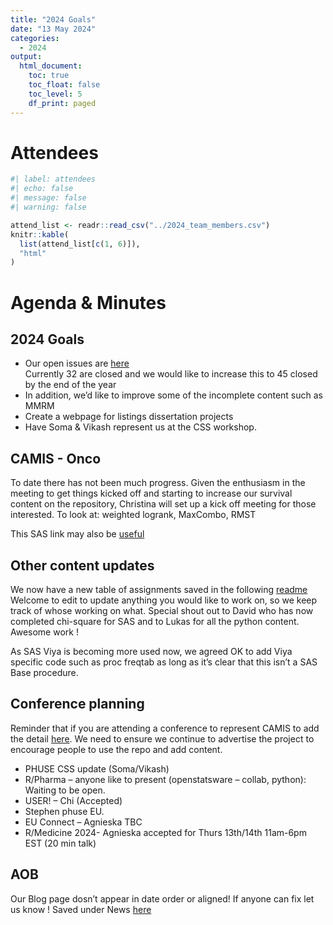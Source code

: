 ```yaml
---
title: "2024 Goals"
date: "13 May 2024"
categories:
  - 2024
output:
  html_document: 
    toc: true
    toc_float: false
    toc_level: 5
    df_print: paged
---
```


# Attendees

```r
#| label: attendees
#| echo: false
#| message: false
#| warning: false

attend_list <- readr::read_csv("../2024_team_members.csv")
knitr::kable(
  list(attend_list[c(1, 6)]),
  "html"
)
```

# Agenda & Minutes

## 2024 Goals

-   Our open issues are [here](https://github.com/PSIAIMS/CAMIS/issues)\
    Currently 32 are closed and we would like to increase this to 45 closed by the end of the year
-   In addition, we'd like to improve some of the incomplete content such as MMRM
-   Create a webpage for listings dissertation projects
-   Have Soma & Vikash represent us at the CSS workshop.

## CAMIS - Onco

To date there has not been much progress. Given the enthusiasm in the meeting to get things kicked off and starting to increase our survival content on the repository, Christina will set up a kick off meeting for those interested. To look at: weighted logrank, MaxCombo, RMST

This SAS link may also be [useful](https://support.sas.com/documentation/onlinedoc/stat/151/kaplan.pdf)

## Other content updates

We now have a new table of assignments saved in the following [readme](https://github.com/PSIAIMS/CAMIS/tree/main/non_website_content) Welcome to edit to update anything you would like to work on, so we keep track of whose working on what. Special shout out to David who has now completed chi-square for SAS and to Lukas for all the python content. Awesome work !

As SAS Viya is becoming more used now, we agreed OK to add Viya specific code such as proc freqtab as long as it's clear that this isn't a SAS Base procedure.

## Conference planning

Reminder that if you are attending a conference to represent CAMIS to add the detail [here](https://psiaims.github.io/CAMIS/Conferences.html). We need to ensure we continue to advertise the project to encourage people to use the repo and add content.

-   PHUSE CSS update (Soma/Vikash)
-   R/Pharma -- anyone like to present (openstatsware -- collab, python): Waiting to be open.
-   USER! -- Chi (Accepted)
-   Stephen phuse EU.
-   EU Connect -- Agnieska TBC
-   R/Medicine 2024- Agnieska accepted for Thurs 13th/14th 11am-6pm EST (20 min talk)

## AOB

Our Blog page dosn't appear in date order or aligned! If anyone can fix let us know ! Saved under News [here](https://psiaims.github.io/CAMIS/blogs/)
